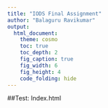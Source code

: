 ```yaml
---
title: "IODS Final Assignment"
author: "Balaguru Ravikumar"
output:
  html_document:
    theme: cosmo
    toc: true
    toc_depth: 2
    fig_caption: true
    fig_width: 6
    fig_height: 4
    code_folding: hide
---
```


##Test: Index.html
  






